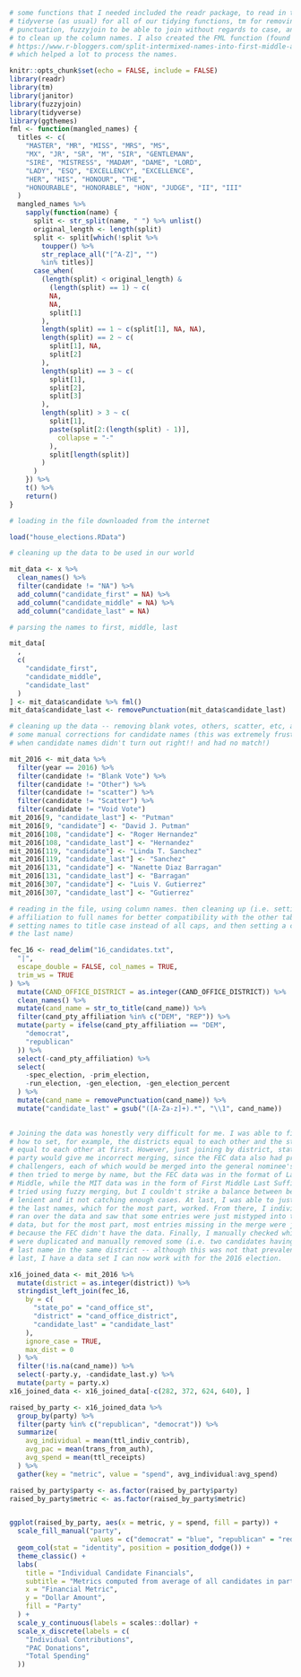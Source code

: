 ```r

# some functions that I needed included the readr package, to read in the CSV,
# tidyverse (as usual) for all of our tidying functions, tm for removing
# punctuation, fuzzyjoin to be able to join without regards to case, and janitor
# to clean up the column names. I also created the FML function (found online at
# https://www.r-bloggers.com/split-intermixed-names-into-first-middle-and-last/),
# which helped a lot to process the names.

knitr::opts_chunk$set(echo = FALSE, include = FALSE)
library(readr)
library(tm)
library(janitor)
library(fuzzyjoin)
library(tidyverse)
library(ggthemes)
fml <- function(mangled_names) {
  titles <- c(
    "MASTER", "MR", "MISS", "MRS", "MS",
    "MX", "JR", "SR", "M", "SIR", "GENTLEMAN",
    "SIRE", "MISTRESS", "MADAM", "DAME", "LORD",
    "LADY", "ESQ", "EXCELLENCY", "EXCELLENCE",
    "HER", "HIS", "HONOUR", "THE",
    "HONOURABLE", "HONORABLE", "HON", "JUDGE", "II", "III"
  )
  mangled_names %>%
    sapply(function(name) {
      split <- str_split(name, " ") %>% unlist()
      original_length <- length(split)
      split <- split[which(!split %>%
        toupper() %>%
        str_replace_all("[^A-Z]", "")
        %in% titles)]
      case_when(
        (length(split) < original_length) &
          (length(split) == 1) ~ c(
          NA,
          NA,
          split[1]
        ),
        length(split) == 1 ~ c(split[1], NA, NA),
        length(split) == 2 ~ c(
          split[1], NA,
          split[2]
        ),
        length(split) == 3 ~ c(
          split[1],
          split[2],
          split[3]
        ),
        length(split) > 3 ~ c(
          split[1],
          paste(split[2:(length(split) - 1)],
            collapse = "-"
          ),
          split[length(split)]
        )
      )
    }) %>%
    t() %>%
    return()
}
```
```r

# loading in the file downloaded from the internet

load("house_elections.RData")

# cleaning up the data to be used in our world

mit_data <- x %>%
  clean_names() %>%
  filter(candidate != "NA") %>%
  add_column("candidate_first" = NA) %>%
  add_column("candidate_middle" = NA) %>%
  add_column("candidate_last" = NA)

# parsing the names to first, middle, last

mit_data[
  ,
  c(
    "candidate_first",
    "candidate_middle",
    "candidate_last"
  )
] <- mit_data$candidate %>% fml()
mit_data$candidate_last <- removePunctuation(mit_data$candidate_last)

# cleaning up the data -- removing blank votes, others, scatter, etc, as well as
# some manual corrections for candidate names (this was extremely frustrating
# when candidate names didn't turn out right!! and had no match!)

mit_2016 <- mit_data %>%
  filter(year == 2016) %>%
  filter(candidate != "Blank Vote") %>%
  filter(candidate != "Other") %>%
  filter(candidate != "scatter") %>%
  filter(candidate != "Scatter") %>%
  filter(candidate != "Void Vote")
mit_2016[9, "candidate_last"] <- "Putman"
mit_2016[9, "candidate"] <- "David J. Putman"
mit_2016[108, "candidate"] <- "Roger Hernandez"
mit_2016[108, "candidate_last"] <- "Hernandez"
mit_2016[119, "candidate"] <- "Linda T. Sanchez"
mit_2016[119, "candidate_last"] <- "Sanchez"
mit_2016[131, "candidate"] <- "Nanette Diaz Barragan"
mit_2016[131, "candidate_last"] <- "Barragan"
mit_2016[307, "candidate"] <- "Luis V. Gutierrez"
mit_2016[307, "candidate_last"] <- "Gutierrez"
```
```r

# reading in the file, using column names. then cleaning up (i.e. setting party
# affiliation to full names for better compatibility with the other table,
# setting names to title case instead of all caps, and then setting a column for
# the last name)

fec_16 <- read_delim("16_candidates.txt",
  "|",
  escape_double = FALSE, col_names = TRUE,
  trim_ws = TRUE
) %>%
  mutate(CAND_OFFICE_DISTRICT = as.integer(CAND_OFFICE_DISTRICT)) %>%
  clean_names() %>%
  mutate(cand_name = str_to_title(cand_name)) %>%
  filter(cand_pty_affiliation %in% c("DEM", "REP")) %>%
  mutate(party = ifelse(cand_pty_affiliation == "DEM",
    "democrat",
    "republican"
  )) %>%
  select(-cand_pty_affiliation) %>%
  select(
    -spec_election, -prim_election,
    -run_election, -gen_election, -gen_election_percent
  ) %>%
  mutate(cand_name = removePunctuation(cand_name)) %>%
  mutate("candidate_last" = gsub("([A-Za-z]+).*", "\\1", cand_name))
  
```
```r

# Joining the data was honestly very difficult for me. I was able to figure out
# how to set, for example, the districts equal to each other and the states
# equal to each other at first. However, just joining by district, state, and
# party would give me incorrect merging, since the FEC data also had primary
# challengers, each of which would be merged into the general nominee's slot. I
# then tried to merge by name, but the FEC data was in the format of Last, First
# Middle, while the MIT data was in the form of First Middle Last Suffix. I
# tried using fuzzy merging, but I couldn't strike a balance between being too
# lenient and it not catching enough cases. At last, I was able to just isolate
# the last names, which for the most part, worked. From there, I individually
# ran over the data and saw that some entries were just mistyped into the MIT
# data, but for the most part, most entries missing in the merge were just
# because the FEC didn't have the data. Finally, I manually checked which names
# were duplicated and manually removed some (i.e. two candidates having the same
# last name in the same district -- although this was not that prevalent.) At
# last, I have a data set I can now work with for the 2016 election.

x16_joined_data <- mit_2016 %>%
  mutate(district = as.integer(district)) %>%
  stringdist_left_join(fec_16,
    by = c(
      "state_po" = "cand_office_st",
      "district" = "cand_office_district",
      "candidate_last" = "candidate_last"
    ),
    ignore_case = TRUE,
    max_dist = 0
  ) %>%
  filter(!is.na(cand_name)) %>%
  select(-party.y, -candidate_last.y) %>%
  mutate(party = party.x)
x16_joined_data <- x16_joined_data[-c(282, 372, 624, 640), ]
```
```r
raised_by_party <- x16_joined_data %>%
  group_by(party) %>%
  filter(party %in% c("republican", "democrat")) %>%
  summarize(
    avg_individual = mean(ttl_indiv_contrib),
    avg_pac = mean(trans_from_auth),
    avg_spend = mean(ttl_receipts)
  ) %>%
  gather(key = "metric", value = "spend", avg_individual:avg_spend)

raised_by_party$party <- as.factor(raised_by_party$party)
raised_by_party$metric <- as.factor(raised_by_party$metric)


ggplot(raised_by_party, aes(x = metric, y = spend, fill = party)) +
  scale_fill_manual("party", 
                    values = c("democrat" = "blue", "republican" = "red")) +
  geom_col(stat = "identity", position = position_dodge()) +
  theme_classic() +
  labs(
    title = "Individual Candidate Financials",
    subtitle = "Metrics computed from average of all candidates in party",
    x = "Financial Metric",
    y = "Dollar Amount",
    fill = "Party"
  ) +
  scale_y_continuous(labels = scales::dollar) +
  scale_x_discrete(labels = c(
    "Individual Contributions",
    "PAC Donations",
    "Total Spending"
  ))

```
